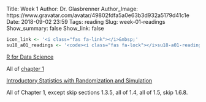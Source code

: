 Title: Week 1
Author: Dr. Glasbrenner
Author_Image: https://www.gravatar.com/avatar/49802fdfa5a0e63b3d932a5179d41c1e
Date: 2018-09-02 23:59
Tags: reading
Slug: week-01-readings
Show_summary: false
Show_link: false

```r
icon_link <- '<i class="fas fa-link"></i>&nbsp;'
su18_a01_readings <- '<code><i class="fas fa-lock"></i>su18-a01-readings</code>'
```

[[R for Data Science][r4ds-book]]{.h3}

All of [chapter 1][r4ds-ch-1]

[[Introductory Statistics with Randomization and Simulation][isrs-book]]{.h3}

All of Chapter 1, except skip sections 1.3.5, all of 1.4, all of 1.5, skip 1.6.8.

[isrs-book]:    /doc/Diez_Barr_%C3%87etinkaya-Rundel_IntroductoryStatisticsWithRandomizationAndSimulation.pdf
[r4ds-book]:    http://r4ds.had.co.nz
[r4ds-ch-1]:    http://r4ds.had.co.nz/introduction.html
[cds101-slack]: https://masoncds101.slack.com
